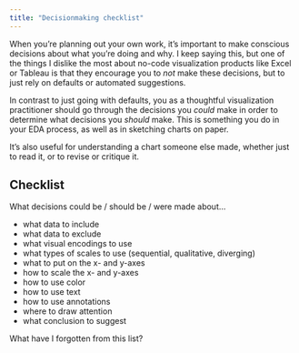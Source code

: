 ```yaml
---
title: "Decisionmaking checklist"
---
```


When you're planning out your own work, it's important to make conscious decisions about what you're doing and why. I keep saying this, but one of the things I dislike the most about no-code visualization products like Excel or Tableau is that they encourage you to *not* make these decisions, but to just rely on defaults or automated suggestions.

In contrast to just going with defaults, you as a thoughtful visualization practitioner should go through the decisions you *could* make in order to determine what decisions you *should* make. This is something you do in your EDA process, as well as in sketching charts on paper.

It's also useful for understanding a chart someone else made, whether just to read it, or to revise or critique it.

## Checklist

What decisions could be / should be / were made about...

* what data to include
* what data to exclude
* what visual encodings to use
* what types of scales to use (sequential, qualitative, diverging)
* what to put on the x- and y-axes
* how to scale the x- and y-axes
* how to use color
* how to use text
* how to use annotations
* where to draw attention
* what conclusion to suggest

What have I forgotten from this list?
